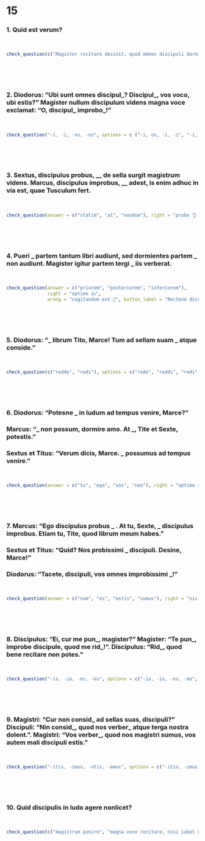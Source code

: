 # 15 
 

### 1. Quid est verum? 
 
</br>

```r
check_question(c("Magister recitare desinit, quod omnes discipuli dormiunt neque eum audiunt", "Diodorus magister severus discipulos suos virga punire solet"), options = c("In Iudo discipuli in lectulis cubant", "Titus ad Iudum venit antequam magister ipse per ianuam intrat", "Magister recitare desinit, quod omnes discipuli dormiunt neque eum audiunt", "Diodorus magister severus discipulos suos virga punire solet"), right = "ita, ut dicis 👏", wrong = "minime 😔", button_label = "Rectene dico?", type = "checkbox")
```
 
</br>
</br>
</br>
 
### 2. Diodorus: "Ubi sunt omnes discipul_? Discipul_, vos voco, ubi estis?" Magister nullum discipulum videns magna voce exclamat: "O, discipul_ improbo_!"
 
</br>
  
```r
check_question("-i, -i, -os, -os", options = c ("-i, os, -i, -i", "-i, -i, -i, -i", "-i, -i, -os, -os", "-i, -os, -os, -os"), right = "recte sane 🙂", wrong = "quid ais? 🤨", button_label = "Rectene dico?", type = "radio")
```
 
</br>
</br>
</br>
 
### 3. Sextus, discipulus probus, __ de sella surgit magistrum videns. Marcus, discipulus improbus, __ adest, is enim adhuc in via est, quae Tusculum fert.
  
</br>
 
```r
check_question(answer = c("statim", "at", "nondum"), right = "probe 👌 ", wrong = "non ita ☹️ ", button_label = "Rectene dico?", type = "in_order")
```
 
</br>
</br>
</br>
 
### 4. Pueri _ partem tantum libri audiunt, sed dormientes partem _ non audiunt. Magister igitur partem tergi _ iis verberat.
 
</br>

 
```r
check_question(answer = c("priorem", "posteriorem", "inferiorem"),
               right = "optime 👍",
               wrong = "cogitandum est 🤔", button_label = "Rectene dico?", placeholder = "Quid putas?", type = "in_order")
```
  
</br>
</br>
</br>
  
### 5. Diodorus: "_ librum Tito, Marce! Tum ad sellam suam _ atque conside."
  
</br>
 
```r
check_question(c("redde", "redi"), options = c("rede", "reddi", "redi", "redde"), right = "bene 🤩", wrong = "minime 😔", button_label = "Rectene dico?", type = "checkbox")
```
 
</br>
</br>
</br>
 
### 6. Diodorus: "Potesne _ in ludum ad tempus venire, Marce?" 
### Marcus: "_ non possum, dormire amo. At _, Tite et Sexte, potestis."
### Sextus et Titus: "Verum dicis, Marce. _ possumus ad tempus venire."
 
</br>
    
```r
check_question(answer = c("tu", "ego", "vos", "nos"), right = "optime 👍 ", wrong = "non hercle vero! 😕 ", button_label = "Rectene dico?", type = "in_order")
```
  
</br>
</br>
</br>
 
### 7. Marcus: "Ego discipulus probus _ . At tu, Sexte, _ discipulus improbus. Etiam tu, Tite, quod librum meum habes."
### Sextus et Titus: "Quid? Nos probissimi _ discipuli. Desine, Marce!"
### Diodorus: "Tacete, discipuli, vos omnes improbissimi _!"
  
</br>
 
```r
check_question(answer = c("sum", "es", "estis", "sumus"), right = "sic est  🤩", wrong = "minime 😔", button_label = "Rectene dico?", type = "in_order")
```
 
</br>
</br>
</br>
 
### 8. Discipulus: "Ei, cur me pun_, magister?" Magister: "Te pun_, improbe discipule, quod me rid_!". Discipulus: "Rid_, quod bene recitare non potes."
  
</br>
 
```r
check_question("-is, -io, -es, -eo", options = c("-io, -is, -es, -eo", "-is, -io, -es, -eo", "-is, -io, -eo, -es", "-io, -is, -eo, -es"), right = "optime 👍 ", wrong = "cogitandum est 🤔", button_label = "Rectene dico?", type = "radio")
```
 
</br>
</br>
</br>
 
### 9. Magistri: "Cur non consid_ ad sellas suas, discipuli?" Discipuli: "Nin consid_, quod nos verber_ atque terga nostra dolent.". Magistri: "Vos verber_, quod nos magistri sumus, vos autem mali discipuli estis."
  
</br>
 
```r
check_question("-itis, -imus, -atis, -amus", options = c("-itis, -imus, -atis, -amus", "-imus, -itis, -amus, atis", "-itis, -itis, -amus, -amus", "-itis, -imus, -amus, -itis"), right = "recte sane 🙂", wrong = "non hercle vero! 😕", button_label = "Rectene dico?", type = "select")
```
 
</br>
</br>
</br>
 
### 10. Quid discipulis in ludo agere nonlicet?
 
</br>
 
```r
check_question(c("magistrum punire", "magna voce recitare, nisi iubet magister"), options = c("ianuam pulsare antequam intrare", "tacitis magistrum audire", "magistrum punire", "magna voce recitare, nisi iubet magister"), right = "ita, ut dicis 👏", wrong = "quid ais? 🤨", button_label = "Rectene dico?", type = "checkbox")
```
  
</br>
</br>
</br>
 

